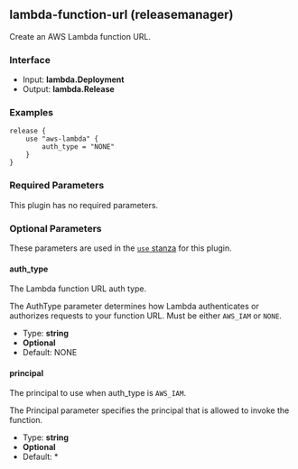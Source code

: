 ## lambda-function-url (releasemanager)

Create an AWS Lambda function URL.

### Interface

- Input: **lambda.Deployment**
- Output: **lambda.Release**

### Examples

```hcl
release {
	use "aws-lambda" {
		auth_type = "NONE"
	}
}
```

### Required Parameters

This plugin has no required parameters.

### Optional Parameters

These parameters are used in the [`use` stanza](/docs/waypoint-hcl/use) for this plugin.

#### auth_type

The Lambda function URL auth type.

The AuthType parameter determines how Lambda authenticates or authorizes requests to your function URL. Must be either `AWS_IAM` or `NONE`.

- Type: **string**
- **Optional**
- Default: NONE

#### principal

The principal to use when auth_type is `AWS_IAM`.

The Principal parameter specifies the principal that is allowed to invoke the function.

- Type: **string**
- **Optional**
- Default: *
